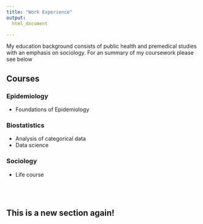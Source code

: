 ```yaml
---
title: "Work Experience"
output: 
  html_document 

---
```


My education background consists of public health and premedical studies with an emphasis on sociology. For an summary of my coursework please see below <br>

## Courses {.tabset}

### Epidemiology

* Foundations of Epidemiology

### Biostatistics

* Analysis of categorical data
* Data science

### Sociology

* Life course


## <br><br> This is a new section again!